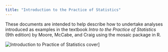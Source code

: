 ```yaml
---
title: "Introduction to the Practice of Statistics"
---
```


These documents are intended to help describe how to undertake analyses introduced 
as examples in the textbook *Intro to the Practice of Statistics* (9th edition) by Moore, McCabe, and Craig using the mosaic package in R.

![Introduction to Practice of Statistics cover](IPS9_BookCover.jpg)]

